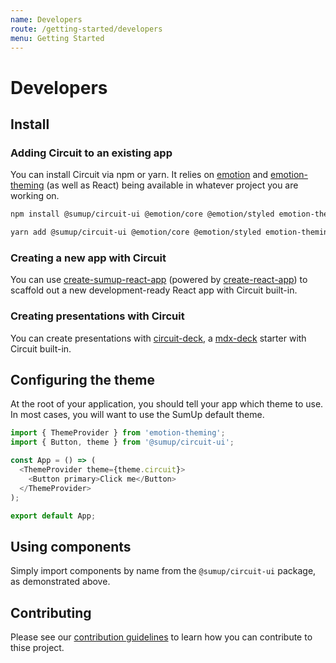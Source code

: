 ```yaml
---
name: Developers
route: /getting-started/developers
menu: Getting Started
---
```


# Developers

## Install

### Adding Circuit to an existing app

You can install Circuit via npm or yarn. It relies on
[emotion](https://github.com/emotion-js/emotion) and
[emotion-theming](https://github.com/emotion-js/emotion/tree/master/packages/emotion-theming) (as well as
React) being available in whatever project you are working on.

```bash
npm install @sumup/circuit-ui @emotion/core @emotion/styled emotion-theming
```

```bash
yarn add @sumup/circuit-ui @emotion/core @emotion/styled emotion-theming
```

### Creating a new app with Circuit

You can use [create-sumup-react-app](https://github.com/sumup/create-sumup-react-app) (powered by [create-react-app](https://github.com/facebook/create-react-app)) to scaffold out a new development-ready React app with Circuit built-in.

### Creating presentations with Circuit

You can create presentations with [circuit-deck](https://github.com/sumup/circuit-deck), a [mdx-deck](https://github.com/jxnblk/mdx-deck) starter with Circuit built-in.

## Configuring the theme

At the root of your application, you should tell your app which theme to use.
In most cases, you will want to use the SumUp default theme.

```javascript
import { ThemeProvider } from 'emotion-theming';
import { Button, theme } from '@sumup/circuit-ui';

const App = () => (
  <ThemeProvider theme={theme.circuit}>
    <Button primary>Click me</Button>
  </ThemeProvider>
);

export default App;
```

## Using components

Simply import components by name from the `@sumup/circuit-ui` package, as demonstrated
above.

## Contributing

Please see our [contribution guidelines](https://github.com/sumup/circuit-ui/blob/master/.github/CONTRIBUTING.md)
to learn how you can contribute to thise project.
